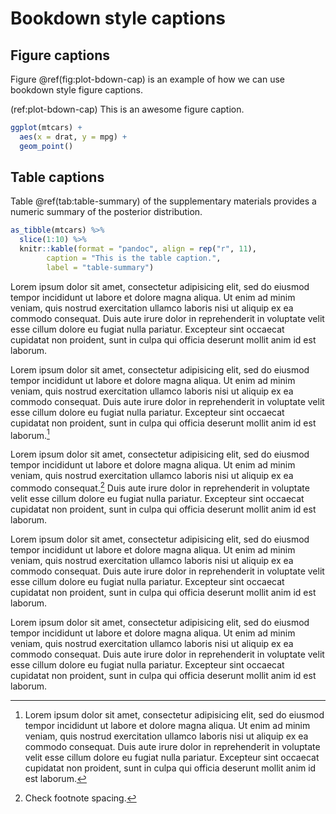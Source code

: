 \chapter{Sample Appendix\label{apndxA}}

# Bookdown style captions

## Figure captions

Figure \@ref(fig:plot-bdown-cap) is an example of how we can use bookdown style figure captions. 

(ref:plot-bdown-cap) This is an awesome figure caption.

```r
ggplot(mtcars) + 
  aes(x = drat, y = mpg) + 
  geom_point()
```

## Table captions

Table \@ref(tab:table-summary) of the supplementary materials provides a numeric summary of the posterior distribution.


```r
as_tibble(mtcars) %>% 
  slice(1:10) %>% 
  knitr::kable(format = "pandoc", align = rep("r", 11), 
        caption = "This is the table caption.",
        label = "table-summary")
```

\chapter{Another Appendix\label{apndxB}}

Lorem ipsum dolor sit amet, consectetur adipisicing elit, sed do eiusmod tempor incididunt ut labore et dolore magna aliqua. Ut enim ad minim veniam, quis nostrud exercitation ullamco laboris nisi ut aliquip ex ea commodo consequat. 
Duis aute irure dolor in reprehenderit in voluptate velit esse cillum dolore eu fugiat nulla pariatur. 
Excepteur sint occaecat cupidatat non proident, sunt in culpa qui officia deserunt mollit anim id est laborum.

Lorem ipsum dolor sit amet, consectetur adipisicing elit, sed do eiusmod tempor incididunt ut labore et dolore magna aliqua. Ut enim ad minim veniam, quis nostrud exercitation ullamco laboris nisi ut aliquip ex ea commodo consequat. 
Duis aute irure dolor in reprehenderit in voluptate velit esse cillum dolore eu fugiat nulla pariatur. 
Excepteur sint occaecat cupidatat non proident, sunt in culpa qui officia deserunt mollit anim id est laborum.^[Lorem ipsum dolor sit amet, consectetur adipisicing elit, sed do eiusmod tempor incididunt ut labore et dolore magna aliqua. Ut enim ad minim veniam, quis nostrud exercitation ullamco laboris nisi ut aliquip ex ea commodo consequat. 
Duis aute irure dolor in reprehenderit in voluptate velit esse cillum dolore eu fugiat nulla pariatur. 
Excepteur sint occaecat cupidatat non proident, sunt in culpa qui officia deserunt mollit anim id est laborum.]

Lorem ipsum dolor sit amet, consectetur adipisicing elit, sed do eiusmod tempor incididunt ut labore et dolore magna aliqua. Ut enim ad minim veniam, quis nostrud exercitation ullamco laboris nisi ut aliquip ex ea commodo consequat.^[Check footnote spacing.] 
Duis aute irure dolor in reprehenderit in voluptate velit esse cillum dolore eu fugiat nulla pariatur. 
Excepteur sint occaecat cupidatat non proident, sunt in culpa qui officia deserunt mollit anim id est laborum.

Lorem ipsum dolor sit amet, consectetur adipisicing elit, sed do eiusmod tempor incididunt ut labore et dolore magna aliqua. Ut enim ad minim veniam, quis nostrud exercitation ullamco laboris nisi ut aliquip ex ea commodo consequat. 
Duis aute irure dolor in reprehenderit in voluptate velit esse cillum dolore eu fugiat nulla pariatur. 
Excepteur sint occaecat cupidatat non proident, sunt in culpa qui officia deserunt mollit anim id est laborum.

Lorem ipsum dolor sit amet, consectetur adipisicing elit, sed do eiusmod tempor incididunt ut labore et dolore magna aliqua. Ut enim ad minim veniam, quis nostrud exercitation ullamco laboris nisi ut aliquip ex ea commodo consequat. 
Duis aute irure dolor in reprehenderit in voluptate velit esse cillum dolore eu fugiat nulla pariatur. 
Excepteur sint occaecat cupidatat non proident, sunt in culpa qui officia deserunt mollit anim id est laborum.